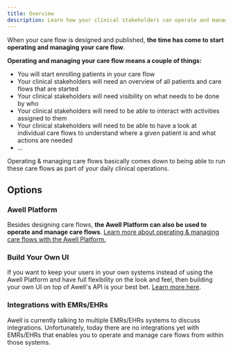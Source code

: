 ```yaml
---
title: Overview
description: Learn how your clinical stakeholders can operate and manage orchestrated care flows
---
```


When your care flow is designed and published, **the time has come to start operating and managing your care flow**.

**Operating and managing your care flow means a couple of things:**

- You will start enrolling patients in your care flow
- Your clinical stakeholders will need an overview of all patients and care flows that are started
- Your clinical stakeholders will need visibility on what needs to be done by who
- Your clinical stakeholders will need to be able to interact with activities assigned to them
- Your clinical stakeholders will need to be able to have a look at individual care flows to understand where a given patient is and what actions are needed
- ...

Operating & managing care flows basically comes down to being able to run these care flows as part of your daily clinical operations.

## Options

### Awell Platform

Besides designing care flows, **the Awell Platform can also be used to operate and manage care flows**. [Learn more about operating & managing care flows with the Awell Platform.](/awell-orchestration/docs/operate-and-manage-care-flows/awell-platform)

### Build Your Own UI

If you want to keep your users in your own systems instead of using the Awell Platform and have full flexibility on the look and feel, then building your own UI on top of Awell's API is your best bet. [Learn more here](/awell-orchestration/docs/operate-and-manage-care-flows/build-your-own-ui).

### Integrations with EMRs/EHRs

Awell is currently talking to multiple EMRs/EHRs systems to discuss integrations. Unfortunately, today there are no integrations yet with EMRs/EHRs that enables you to operate and manage care flows from within those systems.
